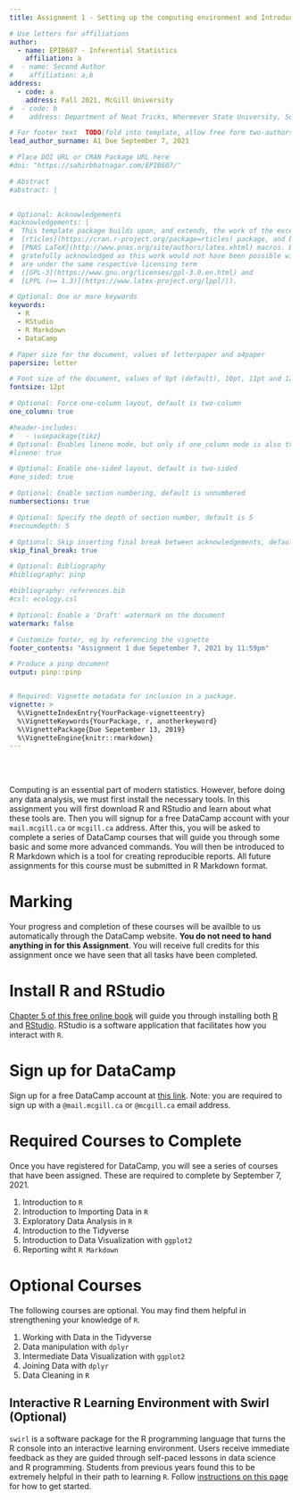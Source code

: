 ```yaml
---
title: Assignment 1 - Setting up the computing environment and Introduction to R. Due September 7, 2021.

# Use letters for affiliations
author:
  - name: EPIB607 - Inferential Statistics
    affiliation: a
#  - name: Second Author
#    affiliation: a,b
address:
  - code: a
    address: Fall 2021, McGill University
#  - code: b
#    address: Department of Neat Tricks, Whereever State University, Someplace, MC, 67890

# For footer text  TODO(fold into template, allow free form two-authors)
lead_author_surname: A1 Due September 7, 2021

# Place DOI URL or CRAN Package URL here
#doi: "https://sahirbhatnagar.com/EPIB607/"

# Abstract
#abstract: |
  

# Optional: Acknowledgements
#acknowledgements: |
#  This template package builds upon, and extends, the work of the excellent
#  [rticles](https://cran.r-project.org/package=rticles) package, and both packages rely on the
#  [PNAS LaTeX](http://www.pnas.org/site/authors/latex.xhtml) macros. Both these sources are
#  gratefully acknowledged as this work would not have been possible without them.  Our extensions
#  are under the same respective licensing term
#  ([GPL-3](https://www.gnu.org/licenses/gpl-3.0.en.html) and
#  [LPPL (>= 1.3)](https://www.latex-project.org/lppl/)).

# Optional: One or more keywords
keywords:
  - R
  - RStudio
  - R Markdown
  - DataCamp

# Paper size for the document, values of letterpaper and a4paper
papersize: letter

# Font size of the document, values of 9pt (default), 10pt, 11pt and 12pt
fontsize: 12pt

# Optional: Force one-column layout, default is two-column
one_column: true

#header-includes:
#   - \usepackage{tikz}
# Optional: Enables lineno mode, but only if one_column mode is also true
#lineno: true

# Optional: Enable one-sided layout, default is two-sided
#one_sided: true

# Optional: Enable section numbering, default is unnumbered
numbersections: true

# Optional: Specify the depth of section number, default is 5
#secnumdepth: 5

# Optional: Skip inserting final break between acknowledgements, default is false
skip_final_break: true

# Optional: Bibliography 
#bibliography: pinp

#bibliography: references.bib
#csl: ecology.csl

# Optional: Enable a 'Draft' watermark on the document
watermark: false

# Customize footer, eg by referencing the vignette
footer_contents: "Assignment 1 due Sepetember 7, 2021 by 11:59pm"

# Produce a pinp document
output: pinp::pinp


# Required: Vignette metadata for inclusion in a package.
vignette: >
  %\VignetteIndexEntry{YourPackage-vignetteentry}
  %\VignetteKeywords{YourPackage, r, anotherkeyword}
  %\VignettePackage{Due Sepetember 13, 2019}
  %\VignetteEngine{knitr::rmarkdown}
---
```


\tableofcontents


<br><br>

\vspace*{1in}

Computing is an essential part of modern statistics. However, before doing any data analysis, we must first install the necessary tools. In this assignment you will first download R and RStudio and learn about what these tools are. Then you will signup for a free DataCamp account with your `mail.mcgill.ca` or `mcgill.ca` address. After this, you will be asked to complete a series of DataCamp courses that will guide you through some basic and some more advanced commands. You will then be introduced to R Markdown which is a tool for creating reproducible reports. All future assignments for this course must be submitted in R Markdown format. 

\newpage


# Marking 

Your progress and completion of these courses will be availble to us automatically through the DataCamp website. **You do not need to hand anything in for this Assignment**. You will receive full credits for this assignment once we have seen that all tasks have been completed.

# Install R and RStudio

[Chapter 5 of this free online book](https://datascienceineducation.com/c05.html) will guide you through installing both [R](https://cran.r-project.org/) and [RStudio](https://www.rstudio.com/products/rstudio/download/preview/). RStudio is a software application that facilitates how you interact with `R`. 


# Sign up for DataCamp

Sign up for a free DataCamp account at [this link](https://www.datacamp.com/groups/shared_links/3dae8b789a824d0761a650b316c1d10a25cda8934ccf214aa7cd8366d07ed301). Note: you are required to sign up with a `@mail.mcgill.ca` or `@mcgill.ca` email address.  




# Required Courses to Complete

Once you have registered for DataCamp, you will see a series of courses that have been assigned. These are required to complete by September 7, 2021.

1. Introduction to `R`
2. Introduction to Importing Data in `R`
3. Exploratory Data Analysis in `R`
4. Introduction to the Tidyverse
5. Introduction to Data Visualization with `ggplot2`
6. Reporting wiht `R Markdown`


# Optional Courses

The following courses are optional. You may find them helpful in strengthening your knowledge of `R`.

1. Working with Data in the Tidyverse
2. Data manipulation with `dplyr`
3. Intermediate Data Visualization with `ggplot2`
4. Joining Data with `dplyr`
5. Data Cleaning in `R`



## Interactive R Learning Environment with Swirl (Optional)

`swirl` is a software package for the R programming language that turns the R console into an interactive learning environment. Users receive immediate feedback as they are guided through self-paced lessons in data science and R programming. Students from previous years found this to be extremely helpful in their path to learning `R`. Follow [instructions on this page](https://swirlstats.com/students.html) for how to get started. 

